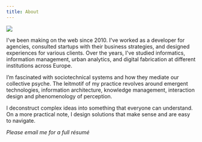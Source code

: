 ```yaml
---
title: About
---
```


<Headline
  title="Hi, I'm Ilja."
  headline="I'm a technologist designing at the intersection of cyberspaces, cultures and eco-speculations"
/>

![](../images/iljapanic.jpg)

I've been making on the web since 2010. I've worked as a developer for agencies, consulted startups with their business strategies, and designed experiences for various clients. Over the years, I've studied informatics, information management, urban analytics, and digital fabrication at different institutions across Europe.

I’m fascinated with sociotechnical systems and how they mediate our collective psyche. The leitmotif of my practice revolves around emergent technologies, information architecture, knowledge management, interaction design and phenomenology of perception.

I deconstruct complex ideas into something that everyone can understand. On a more practical note, I design solutions that make sense and are easy to navigate.

<CV />

_Please email me for a full résumé_
